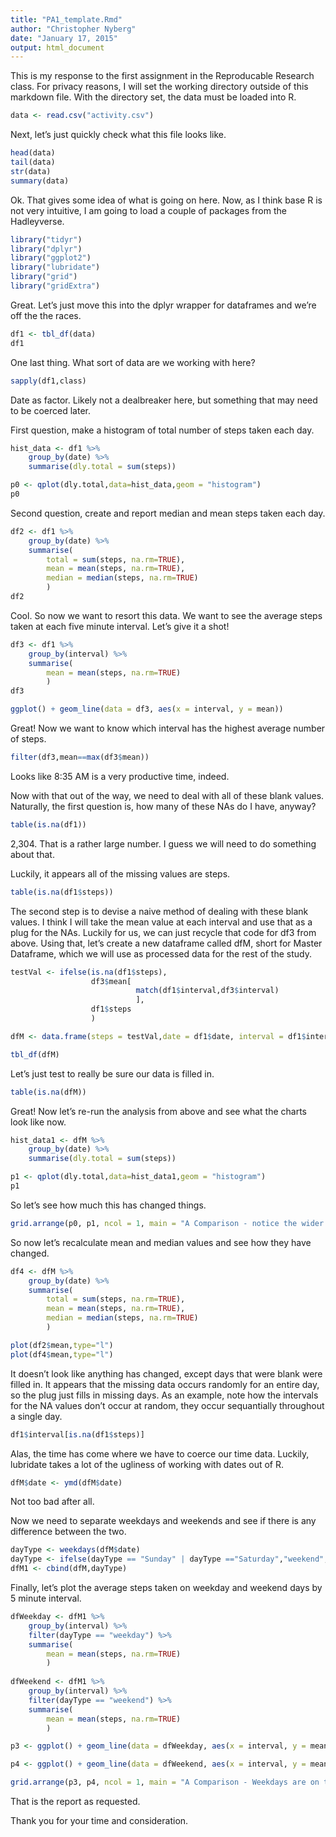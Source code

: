 ```yaml
---
title: "PA1_template.Rmd"
author: "Christopher Nyberg"
date: "January 17, 2015"
output: html_document
---
```


This is my response to the first assignment in the Reproducable Research class. For privacy reasons, I will set the working directory outside of this markdown file. With the directory set, the data must be loaded into R.

```r
data <- read.csv("activity.csv")
```
  
Next, let's just quickly check what this file looks like.  

```r
head(data)
tail(data)
str(data)
summary(data)
```
  
Ok. That gives some idea of what is going on here. Now, as I think base R is not very intuitive, I am going to load a couple of packages from the Hadleyverse.  

```r
library("tidyr")
library("dplyr")
library("ggplot2")
library("lubridate")
library("grid")
library("gridExtra")
```
  
Great. Let's just move this into the dplyr wrapper for dataframes and we're off the the races.  

```r
df1 <- tbl_df(data)
df1
```
  
One last thing. What sort of data are we working with here?  

```r
sapply(df1,class)
```
  
Date as factor. Likely not a dealbreaker here, but something that may need to be coerced later.  

First question, make a histogram of total number of steps taken each day.  

```r
hist_data <- df1 %>%
    group_by(date) %>%
    summarise(dly.total = sum(steps))

p0 <- qplot(dly.total,data=hist_data,geom = "histogram")
p0
```
  
Second question, create and report median and mean steps taken each day.  

```r
df2 <- df1 %>%
    group_by(date) %>%
    summarise(
        total = sum(steps, na.rm=TRUE),
        mean = mean(steps, na.rm=TRUE),
        median = median(steps, na.rm=TRUE)
        )
df2
```
  
Cool. So now we want to resort this data. We want to see the average steps taken at each five minute interval. Let's give it  a shot!  

```r
df3 <- df1 %>%
    group_by(interval) %>%
    summarise(
        mean = mean(steps, na.rm=TRUE)
        )
df3

ggplot() + geom_line(data = df3, aes(x = interval, y = mean))
```
  
Great! Now we want to know which interval has the highest average number of steps.  

```r
filter(df3,mean==max(df3$mean))
```
  
Looks like 8:35 AM is a very productive time, indeed.  

Now with that out of the way, we need to deal with all of these blank values. Naturally, the first question is, how many of these NAs do I have, anyway?  

```r
table(is.na(df1))
```
  
2,304. That is a rather large number. I guess we will need to do something about that.

  Luckily, it appears all of the missing values are steps.
  
```r
table(is.na(df1$steps))
```

  The second step is to devise a naive method of dealing with these blank values. I think I will take the mean value at each interval and use that as a plug for the NAs. Luckily for us, we can just recycle that code for df3 from above. Using that, let's create a new dataframe called dfM, short for Master Dataframe, which we will use as processed data for the rest of the study.  
  
```r
testVal <- ifelse(is.na(df1$steps),
                  df3$mean[
                            match(df1$interval,df3$interval)
                            ], 
                  df1$steps
                  )

dfM <- data.frame(steps = testVal,date = df1$date, interval = df1$interval)

tbl_df(dfM)
```

  Let's just test to really be sure our data is filled in.  
  
```r
table(is.na(dfM))
```

  Great! Now let's re-run the analysis from above and see what the charts look like now.  
  
```r
hist_data1 <- dfM %>%
    group_by(date) %>%
    summarise(dly.total = sum(steps))

p1 <- qplot(dly.total,data=hist_data1,geom = "histogram")
p1
```

  So let's see how much this has changed things.  
  
```r
grid.arrange(p0, p1, ncol = 1, main = "A Comparison - notice the wider results around 10,000 and scale of y axis")
```

  So now let's recalculate mean and median values and see how they have changed.
  
```r
df4 <- dfM %>%
    group_by(date) %>%
    summarise(
        total = sum(steps, na.rm=TRUE),
        mean = mean(steps, na.rm=TRUE),
        median = median(steps, na.rm=TRUE)
        )

plot(df2$mean,type="l")
plot(df4$mean,type="l")
```

  It doesn't look like anything has changed, except days that were blank were filled in. It appears that the missing data occurs randomly for an entire day, so the plug just fills in missing days. As an example, note how the intervals for the NA values don't occur at random, they occur sequantially throughout a single day.  
  
```r
df1$interval[is.na(df1$steps)]
```

  Alas, the time has come where we have to coerce our time data. Luckily, lubridate takes a lot of the ugliness of working with dates out of R.  
  
```r
dfM$date <- ymd(dfM$date)
```

  Not too bad after all. 
  
  Now we need to separate weekdays and weekends and see if there is any difference between the two.  
  
  
```r
dayType <- weekdays(dfM$date)
dayType <- ifelse(dayType == "Sunday" | dayType =="Saturday","weekend","weekday")
dfM1 <- cbind(dfM,dayType)
```  

  Finally, let's plot the average steps taken on weekday and weekend days by 5 minute interval.

```r
dfWeekday <- dfM1 %>%
    group_by(interval) %>%
    filter(dayType == "weekday") %>%
    summarise(
        mean = mean(steps, na.rm=TRUE)
        )
    
dfWeekend <- dfM1 %>%
    group_by(interval) %>%
    filter(dayType == "weekend") %>%
    summarise(
        mean = mean(steps, na.rm=TRUE)
        )

p3 <- ggplot() + geom_line(data = dfWeekday, aes(x = interval, y = mean))

p4 <- ggplot() + geom_line(data = dfWeekend, aes(x = interval, y = mean))

grid.arrange(p3, p4, ncol = 1, main = "A Comparison - Weekdays are on top")
```

That is the report as requested.  

Thank you for your time and consideration.  
